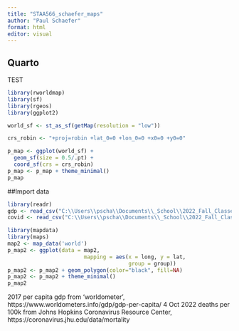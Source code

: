 ```yaml
---
title: "STAA566_schaefer_maps"
author: "Paul Schaefer"
format: html
editor: visual
---
```


## Quarto

TEST

```r
library(rworldmap) 
library(sf)
library(rgeos)
library(ggplot2)

world_sf <- st_as_sf(getMap(resolution = "low"))

crs_robin <- "+proj=robin +lat_0=0 +lon_0=0 +x0=0 +y0=0"

p_map <- ggplot(world_sf) + 
  geom_sf(size = 0.5/.pt) + 
  coord_sf(crs = crs_robin) 
p_map <- p_map + theme_minimal()
p_map
```
##Import data
```r
library(readr)
gdp <- read_csv("C:\\Users\\pscha\\Documents\\_School\\2022_Fall_Classes\\STAA_566_DataViz\\maps-pschaeferdc\\2017_gdp.csv")
covid <- read_csv("C:\\Users\\pscha\\Documents\\_School\\2022_Fall_Classes\\STAA_566_DataViz\\maps-pschaeferdc\\covid_per_capita.csv")
```

```r
library(mapdata)
library(maps)
map2 <- map_data('world')
p_map2 <- ggplot(data = map2,
                        mapping = aes(x = long, y = lat,
                                      group = group))
p_map2 <- p_map2 + geom_polygon(color="black", fill=NA)
p_map2 <- p_map2 + theme_minimal()
p_map2
```


2017 per capita gdp from 'worldometer', https://www.worldometers.info/gdp/gdp-per-capita/
4 Oct 2022 deaths per 100k from Johns Hopkins Coronavirus Resource Center, https://coronavirus.jhu.edu/data/mortality
